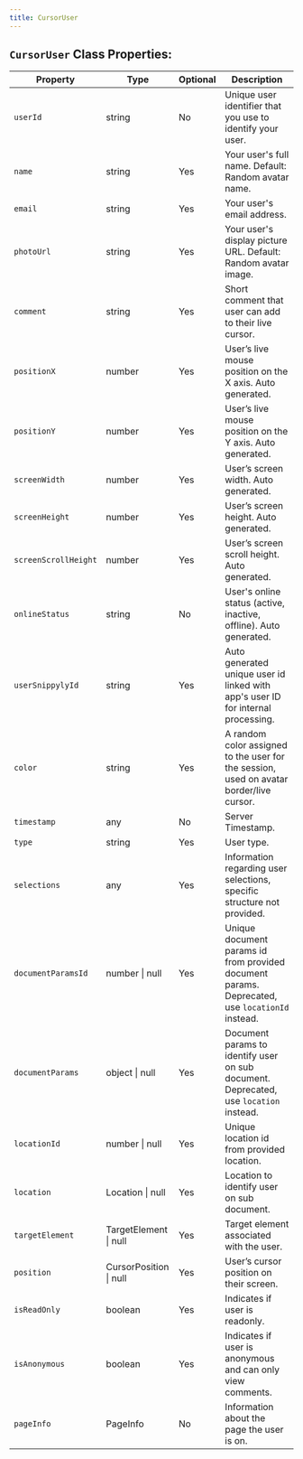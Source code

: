 ```yaml
---
title: CursorUser
---
```


## `CursorUser` Class Properties:

| Property            | Type             | Optional | Description                                                                                                       |
|---------------------|------------------|----------|-------------------------------------------------------------------------------------------------------------------|
| `userId`              | string           | No       | Unique user identifier that you use to identify your user.                                                        |
| `name`                | string           | Yes      | Your user's full name. Default: Random avatar name.                                                               |
| `email`               | string           | Yes      | Your user's email address.                                                                                        |
| `photoUrl`            | string           | Yes      | Your user's display picture URL. Default: Random avatar image.                                                    |
| `comment`             | string           | Yes      | Short comment that user can add to their live cursor.                                                             |
| `positionX`           | number           | Yes      | User’s live mouse position on the X axis. Auto generated.                                                         |
| `positionY`           | number           | Yes      | User’s live mouse position on the Y axis. Auto generated.                                                         |
| `screenWidth`         | number           | Yes      | User’s screen width. Auto generated.                                                                              |
| `screenHeight`        | number           | Yes      | User’s screen height. Auto generated.                                                                             |
| `screenScrollHeight`  | number           | Yes      | User’s screen scroll height. Auto generated.                                                                      |
| `onlineStatus`        | string           | No       | User's online status (active, inactive, offline). Auto generated.                                                 |
| `userSnippylyId`      | string           | Yes      | Auto generated unique user id linked with app's user ID for internal processing.                                  |
| `color`               | string           | Yes      | A random color assigned to the user for the session, used on avatar border/live cursor.                            |
| `timestamp`           | any              | No       | Server Timestamp.                                                                                                 |
| `type`                | string           | Yes      | User type.                                                                                                        |
| `selections`          | any              | Yes      | Information regarding user selections, specific structure not provided.                                           |
| `documentParamsId`    | number \| null   | Yes      | Unique document params id from provided document params. Deprecated, use `locationId` instead.                    |
| `documentParams`      | object \| null   | Yes      | Document params to identify user on sub document. Deprecated, use `location` instead.                             |
| `locationId`          | number \| null   | Yes      | Unique location id from provided location.                                                                        |
| `location`            | Location \| null | Yes      | Location to identify user on sub document.                                                                        |
| `targetElement`       | TargetElement \| null | Yes      | Target element associated with the user.                                                                      |
| `position`            | CursorPosition \| null | Yes      | User’s cursor position on their screen.                                                                     |
| `isReadOnly`          | boolean          | Yes      | Indicates if user is readonly.                                                                                    |
| `isAnonymous`         | boolean          | Yes      | Indicates if user is anonymous and can only view comments.                                                        |
| `pageInfo`            | PageInfo         | No       | Information about the page the user is on.                                                                        |

